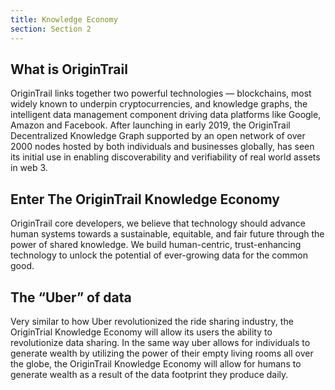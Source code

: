 ```yaml
---
title: Knowledge Economy
section: Section 2
---
```


<YoutubeEmbed videoId="29UmcjY06fs" title="OT 101 — OriginTrail knowledge economy intro" />

## What is OriginTrail

OriginTrail links together two powerful technologies — blockchains, most widely known to underpin cryptocurrencies, and knowledge graphs, the intelligent data management component driving data platforms like Google, Amazon and Facebook. After launching in early 2019, the OriginTrail Decentralized Knowledge Graph supported by an open network of over 2000 nodes hosted by both individuals and businesses globally, has seen its initial use in enabling discoverability and verifiability of real world assets in web 3.

## Enter The OriginTrail Knowledge Economy

OriginTrail core developers, we believe that technology should advance human systems towards a sustainable, equitable, and fair future through the power of shared knowledge. We build human-centric, trust-enhancing technology to unlock the potential of ever-growing data for the common good.

## The “Uber” of data

Very similar to how Uber revolutionized the ride sharing industry, the OriginTrial Knowledge Economy will allow its users the ability to revolutionize data sharing. In the same way uber allows for individuals to generate wealth by utilizing the power of their empty living rooms all over the globe, the OriginTrail Knowledge Economy will allow for humans to generate wealth as a result of the data footprint they produce daily. 
